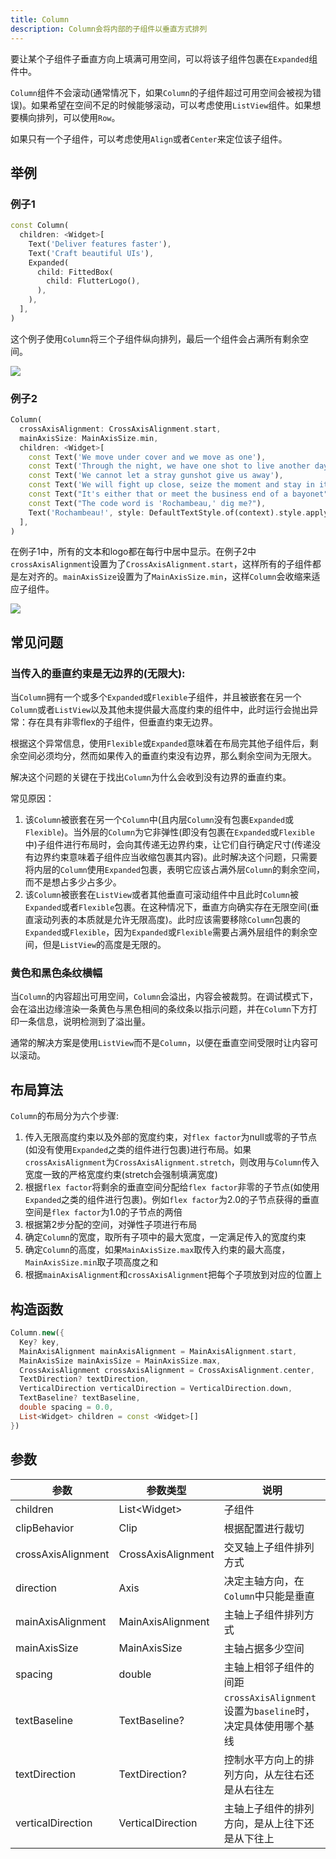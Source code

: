 ```yaml
---
title: Column
description: Column会将内部的子组件以垂直方式排列
---
```


要让某个子组件子垂直方向上填满可用空间，可以将该子组件包裹在`Expanded`组件中。

`Column`组件不会滚动(通常情况下，如果`Column`的子组件超过可用空间会被视为错误)。如果希望在空间不足的时候能够滚动，可以考虑使用`ListView`组件。如果想要横向排列，可以使用`Row`。

如果只有一个子组件，可以考虑使用`Align`或者`Center`来定位该子组件。

## 举例
### 例子1
```dart
const Column(
  children: <Widget>[
    Text('Deliver features faster'),
    Text('Craft beautiful UIs'),
    Expanded(
      child: FittedBox(
        child: FlutterLogo(),
      ),
    ),
  ],
)
```
这个例子使用`Column`将三个子组件纵向排列，最后一个组件会占满所有剩余空间。

![](https://flutter.github.io/assets-for-api-docs/assets/widgets/column.png)


### 例子2
```dart
Column(
  crossAxisAlignment: CrossAxisAlignment.start,
  mainAxisSize: MainAxisSize.min,
  children: <Widget>[
    const Text('We move under cover and we move as one'),
    const Text('Through the night, we have one shot to live another day'),
    const Text('We cannot let a stray gunshot give us away'),
    const Text('We will fight up close, seize the moment and stay in it'),
    const Text("It's either that or meet the business end of a bayonet"),
    const Text("The code word is 'Rochambeau,' dig me?"),
    Text('Rochambeau!', style: DefaultTextStyle.of(context).style.apply(fontSizeFactor: 2.0)),
  ],
)
```
在例子1中，所有的文本和logo都在每行中居中显示。在例子2中`crossAxisAlignment`设置为了`CrossAxisAlignment.start`，这样所有的子组件都是左对齐的。`mainAxisSize`设置为了`MainAxisSize.min`，这样`Column`会收缩来适应子组件。

![](https://flutter.github.io/assets-for-api-docs/assets/widgets/column_properties.png)


## 常见问题
### 当传入的垂直约束是无边界的(无限大):
当`Column`拥有一个或多个`Expanded`或`Flexible`子组件，并且被嵌套在另一个`Column`或者`ListView`以及其他未提供最大高度约束的组件中，此时运行会抛出异常：存在具有非零flex的子组件，但垂直约束无边界。

根据这个异常信息，使用`Flexible`或`Expanded`意味着在布局完其他子组件后，剩余空间必须均分，然而如果传入的垂直约束没有边界，那么剩余空间为无限大。

解决这个问题的关键在于找出`Column`为什么会收到没有边界的垂直约束。

常见原因：
1. 该`Column`被嵌套在另一个`Column`中(且内层`Column`没有包裹`Expanded`或`Flexible`)。当外层的`Column`为它非弹性(即没有包裹在`Expanded`或`Flexible`中)子组件进行布局时，会向其传递无边界约束，让它们自行确定尺寸(传递没有边界约束意味着子组件应当收缩包裹其内容)。此时解决这个问题，只需要将内层的`Column`使用`Expanded`包裹，表明它应该占满外层`Column`的剩余空间，而不是想占多少占多少。
2. 该`Column`被嵌套在`ListView`或者其他垂直可滚动组件中且此时`Column`被`Expanded`或者`Flexible`包裹。在这种情况下，垂直方向确实存在无限空间(垂直滚动列表的本质就是允许无限高度)。此时应该需要移除`Column`包裹的`Expanded`或`Flexible`，因为`Expanded`或`Flexible`需要占满外层组件的剩余空间，但是`ListView`的高度是无限的。

### 黄色和黑色条纹横幅
当`Column`的内容超出可用空间，`Column`会溢出，内容会被裁剪。在调试模式下，会在溢出边缘渲染一条黄色与黑色相间的条纹条以指示问题，并在`Column`下方打印一条信息，说明检测到了溢出量。

通常的解决方案是使用`ListView`而不是`Column`，以便在垂直空间受限时让内容可以滚动。


## 布局算法
`Column`的布局分为六个步骤:
1. 传入无限高度约束以及外部的宽度约束，对`flex factor`为null或零的子节点(如没有使用`Expanded`之类的组件进行包裹)进行布局。如果`crossAxisAlignment`为`CrossAxisAlignment.stretch`，则改用与`Column`传入宽度一致的严格宽度约束(stretch会强制填满宽度)
2. 根据`flex factor`将剩余的垂直空间分配给`flex factor`非零的子节点(如使用`Expanded`之类的组件进行包裹)。例如`flex factor`为2.0的子节点获得的垂直空间是`flex factor`为1.0的子节点的两倍
3. 根据第2步分配的空间，对弹性子项进行布局
4. 确定`Column`的宽度，取所有子项中的最大宽度，一定满足传入的宽度约束
5. 确定`Column`的高度，如果`MainAxisSize.max`取传入约束的最大高度，`MainAxisSize.min`取子项高度之和
6. 根据`mainAxisAlignment`和`crossAxisAlignment`把每个子项放到对应的位置上


## 构造函数
```dart
Column.new({
  Key? key, 
  MainAxisAlignment mainAxisAlignment = MainAxisAlignment.start, 
  MainAxisSize mainAxisSize = MainAxisSize.max, 
  CrossAxisAlignment crossAxisAlignment = CrossAxisAlignment.center, 
  TextDirection? textDirection, 
  VerticalDirection verticalDirection = VerticalDirection.down, 
  TextBaseline? textBaseline, 
  double spacing = 0.0, 
  List<Widget> children = const <Widget>[]
})
```

## 参数
| 参数 | 参数类型  |  说明  |
|-----|----------|-------|
|children| List\<Widget\> | 子组件 |
|clipBehavior| Clip | 根据配置进行裁切 |
|crossAxisAlignment| CrossAxisAlignment | 交叉轴上子组件排列方式 |
|direction|  Axis | 决定主轴方向，在`Column`中只能是垂直 |
|mainAxisAlignment| MainAxisAlignment| 主轴上子组件排列方式 |
|mainAxisSize| MainAxisSize | 主轴占据多少空间 |
|spacing| double| 主轴上相邻子组件的间距 |
|textBaseline|TextBaseline? | `crossAxisAlignment`设置为`baseline`时，决定具体使用哪个基线 |
|textDirection|TextDirection? | 控制水平方向上的排列方向，从左往右还是从右往左 |
|verticalDirection| VerticalDirection |主轴上子组件的排列方向，是从上往下还是从下往上 |

